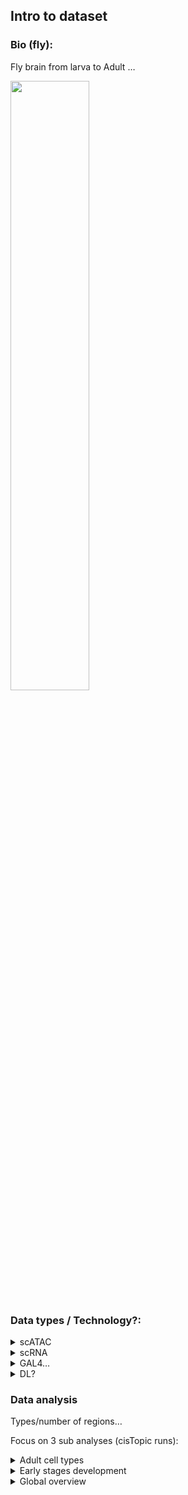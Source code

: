 ## Intro to dataset
<!-- <details><summary>[+]<i>Description</i></summary> -->
### Bio (fly):

Fly brain from larva to Adult ...

<img src="img/experiment.png" width="50%"/>

### Data types / Technology?: 

<details><summary>scATAC</summary>
  Text description...
  </details>

<details><summary>scRNA</summary>
  Text description...
  </details>

<details><summary>GAL4...</summary>
  Text description...
  </details>
  
<details><summary>DL? </summary>
  Text description...
  </details>

### Data analysis

Types/number of regions...

Focus on 3 sub analyses (cisTopic runs): 

<details><summary>Adult cell types </summary>
  Text description...
  
  Result summarized in [links]
  </details>
  
<details><summary>Early stages development </summary>
  Text description...
  
  Result summarized in [link]
  </details>

<details><summary>Global overview</summary>
  Text description...
  
  Slightly lower resolution of region accessibility (probability)
  
  Only used for getting a lower overview: [link DR], [link SCOPE?]
  </details>
